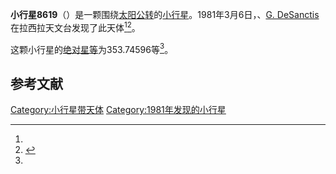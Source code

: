 {{Infobox planet
| bgcolour = #FFFFC0
| name = 8619
| symbol = 
| image = 
| caption = 
| discovery = yes
| discovery_ref = 
| discoverer = {{link-en|亨利·德波鸿诺|Henri Debehogne}}、[[G._DeSanctis|G. DeSanctis]]
| discovery_site = [[拉西拉天文台|拉西拉天文台]] 
| discovered = 1981年3月6日
| designations = yes
| mp_name = 
| named_after = 
| alt_names = 1981 EH1/ 1931 DA1 / 1992 CA1
| mp_category = [[主带小行星|主带小行星]]
| orbit_ref = <ref name="a">[http://ssd.jpl.nasa.gov/sbdb.cgi?sstr=8619 8619] {{Wayback|url=http://ssd.jpl.nasa.gov/sbdb.cgi?sstr=8619 |date=20210815142820 }}，小行星數據庫瀏覽器（JPL Small-Body Database Browser）－[[美国国家航空航天局|美国国家航空航天局]]喷气推进实验室</ref>
| epoch = 2456400.5 (2013年4月18日更新)
| aphelion = {{convert|3.6555905|AU|km|3|abbr=on|lk=out}}
| perihelion = {{convert|2.6071511|AU|km|3|abbr=on}}
| semimajor = {{convert|3.1313708|AU|km|3|abbr=on}}
| eccentricity = 0.167409
| period = 2023.951783 [[日|日]]<br />5.54[[儒略年|儒略年]]
| avg_speed = 
| inclination = 6.90759
| asc_node = 152.42754
| mean_anomaly = 
| arg_peri = 353.74596
| satellites = 
| physical_characteristics = yes
| dimensions = 
| mass = 
| density = 
| surface_grav = 
| escape_velocity = 
| sidereal_day = 
| axial_tilt = 
| pole_ecliptic_lat = 
| pole_ecliptic_lon = 
| albedo = 
| temperatures= 
| temp_name1 = 
| mean_temp_1 = 
| max_temp_1 = 
| temp_name2 = 
| max_temp_2 = 
| spectral_type = 
| abs_magnitude = 353.74596
}}

'''小行星8619'''（{{lang-en|8619}}）是一颗围绕[[太阳|太阳]][[公转|公转]]的[[小行星|小行星]]。1981年3月6日，{{link-en|亨利·德波鸿诺|Henri Debehogne}}、[[G._DeSanctis|G. DeSanctis]]在拉西拉天文台发现了此天体<ref name="a" /><ref>{{cite news|title=小行星列表|url=http://cfa-www.harvard.edu/iau/lists/NumberedMPs.txt|accessdate=2013-07-08|newspaper=哈佛大学|archive-date=2008-05-17|archive-url=https://web.archive.org/web/20080517010638/http://cfa-www.harvard.edu/iau/lists/NumberedMPs.txt|dead-url=no}}</ref>。

这颗小行星的[[绝对星等|绝对星等]]为353.74596等<ref name="a" />。

==参考文献==
{{reflist}}
{{Minor Planet Number|[[小行星8618|小行星8618]]|[[小行星8620|小行星8620]]}}

{{小天体}}

[[Category:小行星带天体|Category:小行星带天体]]
[[Category:1981年发现的小行星|Category:1981年发现的小行星]]

{{asteroid-stub}}
